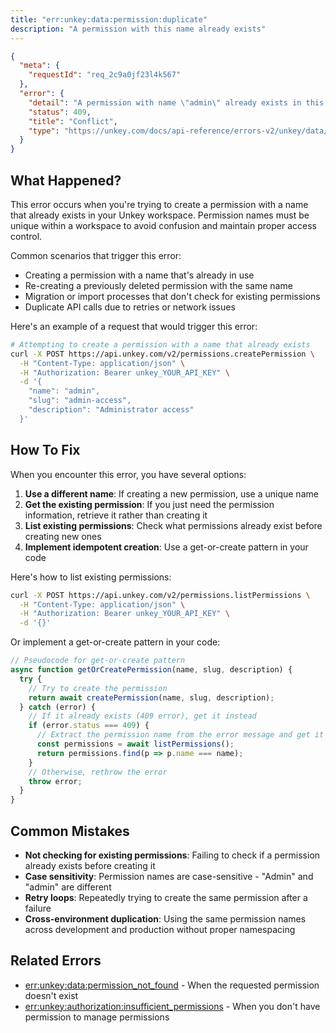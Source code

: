 ```yaml
---
title: "err:unkey:data:permission:duplicate"
description: "A permission with this name already exists"
---
```



```json Example
{
  "meta": {
    "requestId": "req_2c9a0jf23l4k567"
  },
  "error": {
    "detail": "A permission with name \"admin\" already exists in this workspace",
    "status": 409,
    "title": "Conflict",
    "type": "https://unkey.com/docs/api-reference/errors-v2/unkey/data/permission/duplicate"
  }
}
```

## What Happened?

This error occurs when you're trying to create a permission with a name that already exists in your Unkey workspace. Permission names must be unique within a workspace to avoid confusion and maintain proper access control.

Common scenarios that trigger this error:
- Creating a permission with a name that's already in use
- Re-creating a previously deleted permission with the same name
- Migration or import processes that don't check for existing permissions
- Duplicate API calls due to retries or network issues

Here's an example of a request that would trigger this error:

```bash
# Attempting to create a permission with a name that already exists
curl -X POST https://api.unkey.com/v2/permissions.createPermission \
  -H "Content-Type: application/json" \
  -H "Authorization: Bearer unkey_YOUR_API_KEY" \
  -d '{
    "name": "admin",
    "slug": "admin-access",
    "description": "Administrator access"
  }'
```

## How To Fix

When you encounter this error, you have several options:

1. **Use a different name**: If creating a new permission, use a unique name
2. **Get the existing permission**: If you just need the permission information, retrieve it rather than creating it
3. **List existing permissions**: Check what permissions already exist before creating new ones
4. **Implement idempotent creation**: Use a get-or-create pattern in your code

Here's how to list existing permissions:

```bash
curl -X POST https://api.unkey.com/v2/permissions.listPermissions \
  -H "Content-Type: application/json" \
  -H "Authorization: Bearer unkey_YOUR_API_KEY" \
  -d '{}'
```

Or implement a get-or-create pattern in your code:

```javascript
// Pseudocode for get-or-create pattern
async function getOrCreatePermission(name, slug, description) {
  try {
    // Try to create the permission
    return await createPermission(name, slug, description);
  } catch (error) {
    // If it already exists (409 error), get it instead
    if (error.status === 409) {
      // Extract the permission name from the error message and get it
      const permissions = await listPermissions();
      return permissions.find(p => p.name === name);
    }
    // Otherwise, rethrow the error
    throw error;
  }
}
```

## Common Mistakes

- **Not checking for existing permissions**: Failing to check if a permission already exists before creating it
- **Case sensitivity**: Permission names are case-sensitive - "Admin" and "admin" are different
- **Retry loops**: Repeatedly trying to create the same permission after a failure
- **Cross-environment duplication**: Using the same permission names across development and production without proper namespacing

## Related Errors
- [err:unkey:data:permission_not_found](./permission_not_found) - When the requested permission doesn't exist
- [err:unkey:authorization:insufficient_permissions](../authorization/insufficient_permissions) - When you don't have permission to manage permissions